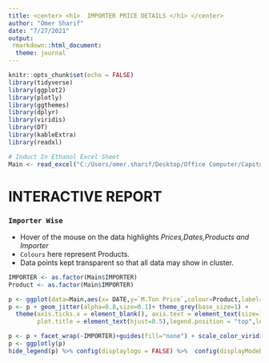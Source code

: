 ```yaml
---
title: <center> <h1>  IMPORTER PRICE DETAILS </h1> </center>
author: "Omer Sharif"
date: "7/27/2021"
output: 
 rmarkdown::html_document:
  theme: journal
---
```



```r
knitr::opts_chunk$set(echo = FALSE)
library(tidyverse)
library(ggplot2)
library(plotly)
library(ggthemes)
library(dplyr)
library(viridis)
library(DT)
library(kableExtra)
library(readxl)

# Induct In Ethanol Excel Sheet
Main <- read_excel("C:/Users/omer.sharif/Desktop/Office Computer/Capstone/R Codes/Ethanol Dashboard/Jun 2021/Main.xlsm")
```

# INTERACTIVE REPORT

### `Importer Wise`

* Hover of the mouse on the data highlights _Prices,Dates,Products and Importer_ 
* `Colours` here represent Products.
* Data points kept transparent so that all data may show in cluster.


```r

IMPORTER <- as.factor(Main$IMPORTER)
Product <- as.factor(Main$IMPORTER)

p <- ggplot(data=Main,aes(x= DATE,y=`M.Ton Price`,colour=Product,label=IMPORTER)) 
p <- p + geom_jitter(alpha=0.8,size=0.1)+ theme_grey(base_size=1) +
  theme(axis.ticks.x = element_blank(), axis.text = element_text(size=1),
        plot.title = element_text(hjust=0.5),legend.position = "top",legend.key.size = unit(0.5,'cm')) + labs(x="",y="",title="")

p <- p + facet_wrap(~IMPORTER)+guides(fill="none") + scale_color_viridis_d()
p <- ggplotly(p)
hide_legend(p) %>% config(displaylogo = FALSE) %>%  config(displayModeBar = FALSE)  

```